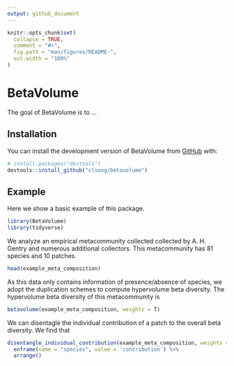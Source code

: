 ```yaml
---
output: github_document
---
```


<!-- README.md is generated from README.Rmd. Please edit that file -->

```r
knitr::opts_chunk$set(
  collapse = TRUE,
  comment = "#>",
  fig.path = "man/figures/README-",
  out.width = "100%"
)
```

# BetaVolume

<!-- badges: start -->

<!-- badges: end -->

The goal of BetaVolume is to ...

## Installation

You can install the development version of BetaVolume from [GitHub](https://github.com/) with:

``` r
# install.packages("devtools")
devtools::install_github("clsong/betavolume")
```

## Example

Here we show a basic example of this package. 
```r
library(BetaVolume)
library(tidyverse)
```

We analyze an empirical metacommunity collected collected by A. H. Gentry and numerous additional collectors. This metacommunity has 81 species and 10 patches.

```r
head(example_meta_composition)
```

As this data only contains information of presence/absence of species, we adopt the duplication schemes to compute hypervolume beta diversity. The hypervolume beta diversity of this metacommunity is
```r
betavolume(example_meta_composition, weights = T)
```

We can disentagle the individual contribution of a patch to the overall beta diversity. We find that 
```r
disentangle_individual_contribution(example_meta_composition, weights = T) %>% 
  enframe(name = "species", value = 'contribution') %>% 
  arrange()
```
